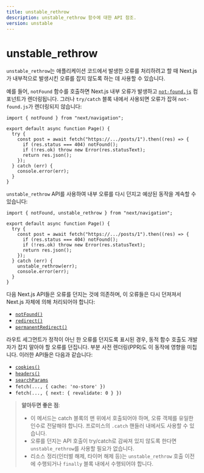 ```yaml
---
title: unstable_rethrow
description: unstable_rethrow 함수에 대한 API 참조.
version: unstable
---
```


# unstable_rethrow

`unstable_rethrow`는 애플리케이션 코드에서 발생한 오류를 처리하려고 할 때 Next.js가 내부적으로 발생시킨 오류를 잡지 않도록 하는 데 사용할 수 있습니다.

예를 들어, `notFound` 함수를 호출하면 Next.js 내부 오류가 발생하고 [`not-found.js`](/docs/app/api-reference/file-conventions/not-found) 컴포넌트가 렌더링됩니다. 그러나 `try/catch` 블록 내에서 사용되면 오류가 잡혀 `not-found.js`가 렌더링되지 않습니다:

```tsx filename="@/app/ui/component.tsx"
import { notFound } from "next/navigation";

export default async function Page() {
  try {
    const post = await fetch("https://.../posts/1").then((res) => {
      if (res.status === 404) notFound();
      if (!res.ok) throw new Error(res.statusText);
      return res.json();
    });
  } catch (err) {
    console.error(err);
  }
}
```

`unstable_rethrow` API를 사용하여 내부 오류를 다시 던지고 예상된 동작을 계속할 수 있습니다:

```tsx filename="@/app/ui/component.tsx"
import { notFound, unstable_rethrow } from "next/navigation";

export default async function Page() {
  try {
    const post = await fetch("https://.../posts/1").then((res) => {
      if (res.status === 404) notFound();
      if (!res.ok) throw new Error(res.statusText);
      return res.json();
    });
  } catch (err) {
    unstable_rethrow(err);
    console.error(err);
  }
}
```

다음 Next.js API들은 오류를 던지는 것에 의존하며, 이 오류들은 다시 던져져서 Next.js 자체에 의해 처리되어야 합니다:

- [`notFound()`](/docs/app/api-reference/functions/not-found)
- [`redirect()`](/docs/app/building-your-application/routing/redirecting#redirect-function)
- [`permanentRedirect()`](/docs/app/building-your-application/routing/redirecting#permanentredirect-function)

라우트 세그먼트가 정적이 아닌 한 오류를 던지도록 표시된 경우, 동적 함수 호출도 개발자가 잡지 말아야 할 오류를 던집니다. 부분 사전 렌더링(PPR)도 이 동작에 영향을 미칩니다. 이러한 API들은 다음과 같습니다:

- [`cookies()`](/docs/app/api-reference/functions/cookies)
- [`headers()`](/docs/app/api-reference/functions/headers)
- [`searchParams`](/docs/app/api-reference/file-conventions/page#searchparams-optional)
- `fetch(..., { cache: 'no-store' })`
- `fetch(..., { next: { revalidate: 0 } })`

> **알아두면 좋은 점**:
>
> - 이 메서드는 catch 블록의 맨 위에서 호출되어야 하며, 오류 객체를 유일한 인수로 전달해야 합니다. 프로미스의 `.catch` 핸들러 내에서도 사용할 수 있습니다.
> - 오류를 던지는 API 호출이 try/catch로 감싸져 있지 않도록 한다면 `unstable_rethrow`를 사용할 필요가 없습니다.
> - 리소스 정리(인터벌 해제, 타이머 해제 등)는 `unstable_rethrow` 호출 이전에 수행되거나 `finally` 블록 내에서 수행되어야 합니다.
